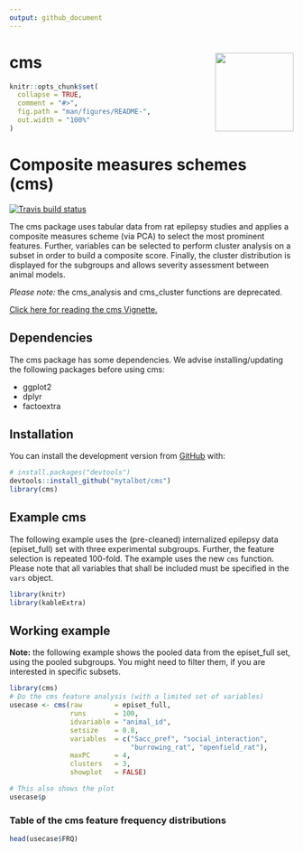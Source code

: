 ```yaml
---
output: github_document
---
```


<!-- README.md is generated from README.Rmd. Please edit that file -->

# cms <img src="https://talbotsr.com/cms/logo.png" align="right" height="139" />
  
```r
knitr::opts_chunk$set(
  collapse = TRUE,
  comment = "#>",
  fig.path = "man/figures/README-",
  out.width = "100%"
)
```
# Composite measures schemes (cms)

<!-- badges: start -->
[![Travis build status](https://travis-ci.org/mytalbot/cms.svg?branch=master)](https://travis-ci.org/r-lib/usethis)
<!-- badges: end -->

The cms package uses tabular data from rat epilepsy studies and applies a composite measures scheme (via PCA) to select the most prominent features. Further, variables can be selected to perform cluster analysis on a subset in order to build a composite score. Finally, the cluster distribution is displayed for the subgroups and allows severity assessment between animal models.

*Please note:* the cms_analysis and cms_cluster functions are deprecated.

[Click here for reading the cms Vignette.](http://talbotsr.com/cms/articles/cms.html)

## Dependencies
The cms package has some dependencies. We advise installing/updating the following packages before using cms:  

* ggplot2
* dplyr
* factoextra

## Installation
You can install the development version from [GitHub](https://github.com/) with:
  
``` r
# install.packages("devtools")
devtools::install_github("mytalbot/cms")
library(cms)
```

## Example cms
The following example uses the (pre-cleaned) internalized epilepsy data 
(episet_full) set with three experimental subgroups. Further, the feature 
selection is repeated 100-fold. The example uses the new `cms` function. Please
note that all variables that shall be included must be specified in the `vars`
object.

```r
library(knitr)
library(kableExtra)
```


## Working example
**Note:** the following example shows the pooled data from the episet_full set,
using the pooled subgroups. You might need to filter them, if you are interested
in specific subsets.

```r
library(cms)
# Do the cms feature analysis (with a limited set of variables)
usecase <- cms(raw        = episet_full,
               runs       = 100,
               idvariable = "animal_id",
               setsize    = 0.8,
               variables  = c("Sacc_pref", "social_interaction", 
                              "burrowing_rat", "openfield_rat"),
               maxPC      = 4,
               clusters   = 3, 
               showplot   = FALSE)

# This also shows the plot
usecase$p
```


### Table of the cms feature frequency distributions
```r
head(usecase$FRQ)
```





